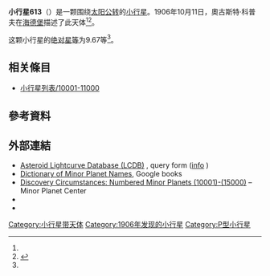 {{Infobox planet
 | minorplanet     = yes
 | name            = 613 Ginevra
 | background      = #D6D6D6
 | image = 
 | image_size      = 
 | caption         =
 | discovery_ref   =  <ref name="MPC-object" />
 | discoverer      = [[奧古斯特·科普夫|奧古斯特·科普夫]]
 | discovery_site  = [[海德堡|海德堡]]
 | discovered      = 1906年10月11日
 | mpc_name        = 613 Ginevra
 | alt_names       = 613 Ginevra
 | pronounced      = 
 | named_after     = <ref name="MPC-object" />
 | mp_category     = [[主帶小行星|主帶小行星]] <ref name="MPC-object" /><ref name="jpldata" />
 | orbit_ref       = <ref name="a">[http://ssd.jpl.nasa.gov/sbdb.cgi?sstr=613 613] {{Wayback|url=http://ssd.jpl.nasa.gov/sbdb.cgi?sstr=613 |date=20210717063303 }}，小行星數據庫瀏覽器（JPL Small-Body Database Browser）－[[美国国家航空航天局|美国国家航空航天局]]喷气推进实验室</ref>
 | epoch           = 2018-03-23.0（[[儒略日|JD]] 2458200.5）
 | uncertainty     = 0
 | observation_arc = 
 | aphelion = {{convert|3.091|AU|km|3|abbr=on|lk=out}}
 | perihelion      = {{convert|2.7484766|AU|km|3|abbr=on}}
 | semimajor       = 2.9195860
 | eccentricity    = 0.0586074
 | period          = 4.99[[儒略年|yr]]
 | mean_anomaly    = 93.31771[[度|°]]
 | mean_motion     = {{Deg2DMS|0.19757040|sup=ms}} / day
 | inclination     = 7.66673
 | asc_node        = 354.80072°
 | arg_peri        = 62.26306
 | mean_diameter   = 
 | rotation        = 
 | albedo          =
 | spectral_type   =
 | abs_magnitude   = 9.67<ref name="jpldata" />
}}
'''小行星613'''（{{lang-en|613 Ginevra}}）是一颗围绕[[太阳|太阳]][[公转|公转]]的[[小行星|小行星]]。1906年10月11日，奧古斯特·科普夫在[[海德堡|海德堡]]描述了此天体<ref name="a" /><ref>{{cite news|title=小行星列表|url=http://cfa-www.harvard.edu/iau/lists/NumberedMPs.txt|accessdate=2018-10-19|newspaper=哈佛大学|archive-date=2008-05-17|archive-url=https://web.archive.org/web/20080517010638/http://cfa-www.harvard.edu/iau/lists/NumberedMPs.txt|dead-url=no}}</ref>。

这颗小行星的[[绝对星等|绝对星等]]为9.67等<ref name="a" />。

== 相关條目 ==
*[[小行星列表/10001-11000|小行星列表/10001-11000]]

== 參考資料 ==
{{reflist|refs=

<ref name="jpldata">{{cite web
  |type       = 2018-01-26 last obs.
  |title      = JPL Small-Body Database Browser:613 Ginevra-613 Ginevra
  |url        = https://ssd.jpl.nasa.gov/sbdb.cgi?sstr=613
  |publisher  = [[Jet_Propulsion_Laboratory|Jet Propulsion Laboratory]]
  |accessdate = 28 March 2018}}</ref>

<ref name="MPC-object">{{cite web
  |title      = 613 Ginevra
  |work      = Minor Planet Center
  |url      = https://www.minorplanetcenter.net/db_search/show_object?object_id=613
  |accessdate      = 28 March 2018
  |archive-date      = 2016-03-04
  |archive-url      = https://web.archive.org/web/20160304133808/http://minorplanetcenter.net/db_search/show_object?object_id=613
  |dead-url      = no
  }}</ref>

}}

==  外部連結 ==
* [http://www.minorplanet.info/PHP/lcdbsummaryquery.php Asteroid Lightcurve Database (LCDB)] {{Wayback|url=http://www.minorplanet.info/PHP/lcdbsummaryquery.php |date=20171210173955 }}, query form ([http://www.minorplanet.info/lightcurvedatabase.html info] {{Wayback|url=http://www.minorplanet.info/lightcurvedatabase.html |date=20171216050541 }})
* [https://books.google.com/books?id=aeAg1X7afOoC&pg Dictionary of Minor Planet Names], Google books
* [http://www.minorplanetcenter.net/iau/lists/NumberedMPs010001.html Discovery Circumstances: Numbered Minor Planets (10001)-(15000)] {{Wayback|url=http://www.minorplanetcenter.net/iau/lists/NumberedMPs010001.html |date=20180612162317 }} – Minor Planet Center
* {{AstDys|613}}
* {{JPL small body}}

{{Minor Planet Number|[[小行星612|小行星612]]|[[小行星614|小行星614]]}}
{{小天体}}

[[Category:小行星带天体|Category:小行星带天体]]
[[Category:1906年发现的小行星|Category:1906年发现的小行星]]
[[Category:P型小行星|Category:P型小行星]]